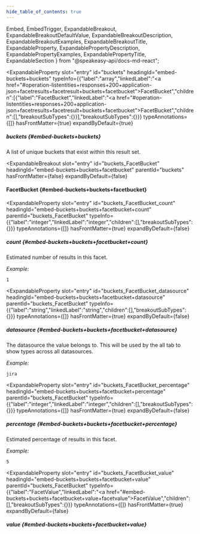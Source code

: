 ```yaml
---
hide_table_of_contents: true
---
```

  Embed,
  EmbedTrigger,
  ExpandableBreakout,
  ExpandableBreakoutDefaultValue,
  ExpandableBreakoutDescription,
  ExpandableBreakoutExamples,
  ExpandableBreakoutTitle,
  ExpandableProperty,
  ExpandablePropertyDescription,
  ExpandablePropertyExamples,
  ExpandablePropertyTitle,
  ExpandableSection
} from "@speakeasy-api/docs-md-react";

<ExpandableSection>

<ExpandableProperty
  slot="entry"
  id="buckets"
  headingId="embed-buckets+buckets"
  typeInfo={{"label":"array","linkedLabel":"<a href=\"#operation-listentities+responses+200+application-json+facetresults+facetresult+buckets+facetbucket\">FacetBucket</a>","children":[{"label":"FacetBucket","linkedLabel":"<a href=\"#operation-listentities+responses+200+application-json+facetresults+facetresult+buckets+facetbucket\">FacetBucket</a>","children":[],"breakoutSubTypes":{}}],"breakoutSubTypes":{}}}
  typeAnnotations={[]}
  hasFrontMatter={true}
  expandByDefault={true}
>

<ExpandablePropertyTitle slot="title">

##### buckets \{#embed-buckets+buckets\}

</ExpandablePropertyTitle>

<ExpandablePropertyDescription slot="description">

A list of unique buckets that exist within this result set.

</ExpandablePropertyDescription>

</ExpandableProperty>

<ExpandableBreakout
  slot="entry"
  id="buckets_FacetBucket"
  headingId="embed-buckets+buckets+facetbucket"
  parentId="buckets"
  hasFrontMatter={false}
  expandByDefault={false}
>

<ExpandableBreakoutTitle slot="title">

#### FacetBucket \{#embed-buckets+buckets+facetbucket\}

</ExpandableBreakoutTitle>

<ExpandableBreakoutDescription slot="description">

</ExpandableBreakoutDescription>

<ExpandableBreakoutExamples slot="examples">

</ExpandableBreakoutExamples>

<ExpandableBreakoutDefaultValue slot="defaultValue">

</ExpandableBreakoutDefaultValue>

</ExpandableBreakout>

<ExpandableProperty
  slot="entry"
  id="buckets_FacetBucket_count"
  headingId="embed-buckets+buckets+facetbucket+count"
  parentId="buckets_FacetBucket"
  typeInfo={{"label":"integer","linkedLabel":"integer","children":[],"breakoutSubTypes":{}}}
  typeAnnotations={[]}
  hasFrontMatter={true}
  expandByDefault={false}
>

<ExpandablePropertyTitle slot="title">

##### count \{#embed-buckets+buckets+facetbucket+count\}

</ExpandablePropertyTitle>

<ExpandablePropertyDescription slot="description">

Estimated number of results in this facet.

</ExpandablePropertyDescription>

<ExpandablePropertyExamples slot="examples">

_Example:_

```
1
```

</ExpandablePropertyExamples>

</ExpandableProperty>

<ExpandableProperty
  slot="entry"
  id="buckets_FacetBucket_datasource"
  headingId="embed-buckets+buckets+facetbucket+datasource"
  parentId="buckets_FacetBucket"
  typeInfo={{"label":"string","linkedLabel":"string","children":[],"breakoutSubTypes":{}}}
  typeAnnotations={[]}
  hasFrontMatter={true}
  expandByDefault={false}
>

<ExpandablePropertyTitle slot="title">

##### datasource \{#embed-buckets+buckets+facetbucket+datasource\}

</ExpandablePropertyTitle>

<ExpandablePropertyDescription slot="description">

The datasource the value belongs to. This will be used by the all tab to show types across all datasources.

</ExpandablePropertyDescription>

<ExpandablePropertyExamples slot="examples">

_Example:_

```
jira
```

</ExpandablePropertyExamples>

</ExpandableProperty>

<ExpandableProperty
  slot="entry"
  id="buckets_FacetBucket_percentage"
  headingId="embed-buckets+buckets+facetbucket+percentage"
  parentId="buckets_FacetBucket"
  typeInfo={{"label":"integer","linkedLabel":"integer","children":[],"breakoutSubTypes":{}}}
  typeAnnotations={[]}
  hasFrontMatter={true}
  expandByDefault={false}
>

<ExpandablePropertyTitle slot="title">

##### percentage \{#embed-buckets+buckets+facetbucket+percentage\}

</ExpandablePropertyTitle>

<ExpandablePropertyDescription slot="description">

Estimated percentage of results in this facet.

</ExpandablePropertyDescription>

<ExpandablePropertyExamples slot="examples">

_Example:_

```
5
```

</ExpandablePropertyExamples>

</ExpandableProperty>

<ExpandableProperty
  slot="entry"
  id="buckets_FacetBucket_value"
  headingId="embed-buckets+buckets+facetbucket+value"
  parentId="buckets_FacetBucket"
  typeInfo={{"label":"FacetValue","linkedLabel":"<a href=\"#embed-buckets+buckets+facetbucket+value+facetvalue\">FacetValue</a>","children":[],"breakoutSubTypes":{}}}
  typeAnnotations={[]}
  hasFrontMatter={true}
  expandByDefault={false}
>

<ExpandablePropertyTitle slot="title">

##### value \{#embed-buckets+buckets+facetbucket+value\}

</ExpandablePropertyTitle>

<Embed slot="embed">

<EmbedTrigger slot="trigger" embedTitle="value" triggerText="View value details">

<Embedvalue />

</EmbedTrigger>

</Embed>

</ExpandableProperty>

</ExpandableSection>